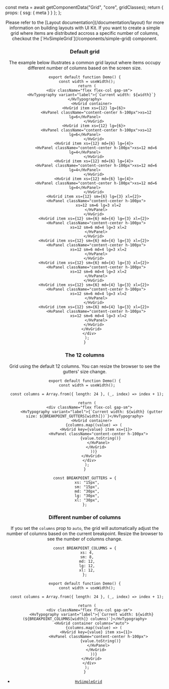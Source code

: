 


  const meta = await getComponentData("Grid", "core", gridClasses);
  return { props: { ssg: { meta } } };
};

<Header />

<Callout type="info">
  Please refer to the [Layout documentation](/documentation/layout) for more
  information on building layouts with UI Kit.
</Callout>

<Callout type="info">
  If you want to create a simple grid where items are distributed accross a
  specific number of columns, checkout the
  [`HvSimpleGrid`](/components/simple-grid) component.
</Callout>

### Default grid

The example below illustrates a common grid layout where items occupy different number of columns based on the screen size.

```tsx live
export default function Demo() {
  const width = useWidth();
  return (
    <div className="flex flex-col gap-sm">
      <HvTypography variant="label">{`Current width: ${width}`}</HvTypography>
      <HvGrid container>
        <HvGrid item xs={12} lg={6}>
          <HvPanel className="content-center h-100px">xs=12 lg=6</HvPanel>
        </HvGrid>
        <HvGrid item xs={12} lg={6}>
          <HvPanel className="content-center h-100px">xs=12 lg=6</HvPanel>
        </HvGrid>
        <HvGrid item xs={12} md={6} lg={4}>
          <HvPanel className="content-center h-100px">xs=12 md=6 lg=4</HvPanel>
        </HvGrid>
        <HvGrid item xs={12} md={6} lg={4}>
          <HvPanel className="content-center h-100px">xs=12 md=6 lg=4</HvPanel>
        </HvGrid>
        <HvGrid item xs={12} md={6} lg={4}>
          <HvPanel className="content-center h-100px">xs=12 md=6 lg=4</HvPanel>
        </HvGrid>
        <HvGrid item xs={12} sm={6} lg={3} xl={2}>
          <HvPanel className="content-center h-100px">
            xs=12 sm=6 lg=3 xl=2
          </HvPanel>
        </HvGrid>
        <HvGrid item xs={12} sm={6} md={4} lg={3} xl={2}>
          <HvPanel className="content-center h-100px">
            xs=12 sm=6 md=4 lg=3 xl=2
          </HvPanel>
        </HvGrid>
        <HvGrid item xs={12} sm={6} md={4} lg={3} xl={2}>
          <HvPanel className="content-center h-100px">
            xs=12 sm=6 md=4 lg=3 xl=2
          </HvPanel>
        </HvGrid>
        <HvGrid item xs={12} sm={6} md={4} lg={3} xl={2}>
          <HvPanel className="content-center h-100px">
            xs=12 sm=6 md=4 lg=3 xl=2
          </HvPanel>
        </HvGrid>
        <HvGrid item xs={12} sm={6} md={4} lg={3} xl={2}>
          <HvPanel className="content-center h-100px">
            xs=12 sm=6 md=4 lg=3 xl=2
          </HvPanel>
        </HvGrid>
        <HvGrid item xs={12} sm={6} md={4} lg={3} xl={2}>
          <HvPanel className="content-center h-100px">
            xs=12 sm=6 md=4 lg=3 xl=2
          </HvPanel>
        </HvGrid>
      </HvGrid>
    </div>
  );
}
```

### The 12 columns

Grid using the default 12 columns. You can resize the browser to see the gutters' size change.

```tsx live
export default function Demo() {
  const width = useWidth();

  const columns = Array.from({ length: 24 }, (_, index) => index + 1);

  return (
    <div className="flex flex-col gap-sm">
      <HvTypography variant="label">{`Current width: ${width} (gutter size: ${BREAKPOINT_GUTTERS[width]})`}</HvTypography>
      <HvGrid container>
        {columns.map((value) => (
          <HvGrid key={value} item xs={1}>
            <HvPanel className="content-center h-100px">
              {value.toString()}
            </HvPanel>
          </HvGrid>
        ))}
      </HvGrid>
    </div>
  );
}

const BREAKPOINT_GUTTERS = {
  xs: "15px",
  sm: "15px",
  md: "30px",
  lg: "30px",
  xl: "30px",
};
```

### Different number of columns

If you set the `columns` prop to `auto`, the grid will automatically adjust the number of columns based on the current breakpoint.
Resize the browser to see the number of columns change.

```tsx live
const BREAKPOINT_COLUMNS = {
  xs: 4,
  sm: 8,
  md: 12,
  lg: 12,
  xl: 12,
};

export default function Demo() {
  const width = useWidth();

  const columns = Array.from({ length: 24 }, (_, index) => index + 1);

  return (
    <div className="flex flex-col gap-sm">
      <HvTypography variant="label">{`Current width: ${width} (${BREAKPOINT_COLUMNS[width]} columns)`}</HvTypography>
      <HvGrid container columns="auto">
        {columns.map((value) => (
          <HvGrid key={value} item xs={1}>
            <HvPanel className="content-center h-100px">
              {value.toString()}
            </HvPanel>
          </HvGrid>
        ))}
      </HvGrid>
    </div>
  );
}
```

- [`HvSimpleGrid`](/components/simple-grid)
